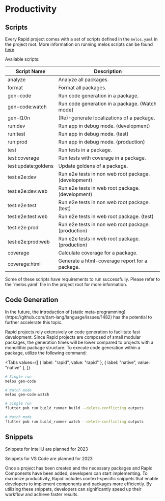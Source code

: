 # Productivity

## Scripts

Every Rapid project comes with a set of scripts defined in the `melos.yaml` in the project root.
More information on running melos scripts can be found [here](https://melos.invertase.dev/configuration/scripts).

Available scripts:

| Script Name         | Description                                          |
| ------------------- | ---------------------------------------------------- |
| analyze             | Analyze all packages.                                |
| format              | Format all packages.                                 |
| gen-code            | Run code generation in a package.                    |
| gen-code:watch      | Run code generation in a package. (Watch mode)       |
| gen-l10n            | (Re)-generate localizations of a package.            |
| run:dev             | Run app in debug mode. (development)                 |
| run:test            | Run app in debug mode. (test)                        |
| run:prod            | Run app in debug mode. (production)                  |
| test                | Run tests in a package.                              |
| test:coverage       | Run tests with coverage in a package.                |
| test:update:goldens | Update goldens of a package.                         |
| test:e2e:dev        | Run e2e tests in non web root package. (development) |
| test:e2e:dev:web    | Run e2e tests in web root package. (development)     |
| test:e2e:test       | Run e2e tests in non web root package. (test)        |
| test:e2e:test:web   | Run e2e tests in web root package. (test)            |
| test:e2e:prod       | Run e2e tests in non web root package. (production)  |
| test:e2e:prod:web   | Run e2e tests in web root package. (production)      |
| coverage            | Calculate coverage for a package.                    |
| coverage:html       | Generate a html-coverage report for a package.       |

<Warning>
  Some of these scripts have requirements to run successfully. Please refer to
  the `melos.yaml` file in the project root for more information.
</Warning>

## Code Generation

<Info>
  In the future, the introduction of [static
  meta-programming](https://github.com/dart-lang/language/issues/1482) has the
  potential to further accelerate this topic.
</Info>

Rapid projects rely extensively on code generation to facilitate fast development. Since Rapid projects are composed of small modular packages, the generation times will be lower compared to projects with a monolithic package structure. To execute code generation within a package, utilize the following command:

<Tabs
  values={[
    { label: "rapid", value: "rapid" },
    { label: "native", value: "native" },
  ]}
>
<TabItem value="rapid">

```bash
# Single run
melos gen-code

# Watch mode
melos gen-code:watch
```

</TabItem>
<TabItem value="native">

```bash
# Single run
flutter pub run build_runner build --delete-conflicting outputs

# Watch mode
flutter pub run build_runner watch --delete-conflicting outputs
```

</TabItem>
</Tabs>

## Snippets

<Info>Snippets for IntelliJ are planned for 2023</Info>

<Info>Snippets for VS Code are planned for 2023</Info>

Once a project has been created and the necessary packages and Rapid Components have been added, developers can start implementing. To maximize productivity, Rapid includes context-specific snippets that enable developers to implement components and packages more efficiently. By utilizing these snippets, developers can significantly speed up their workflow and achieve faster results.
